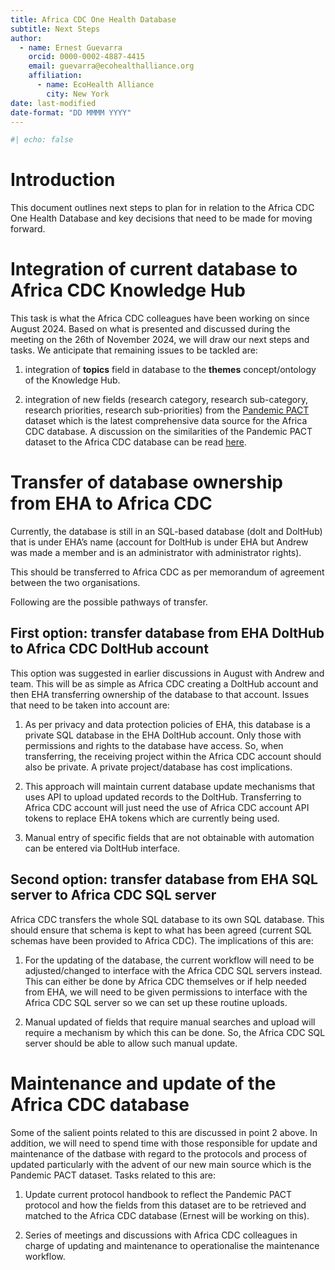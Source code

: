 ```yaml
---
title: Africa CDC One Health Database
subtitle: Next Steps
author:
  - name: Ernest Guevarra
    orcid: 0000-0002-4887-4415
    email: guevarra@ecohealthalliance.org
    affiliation: 
      - name: EcoHealth Alliance
        city: New York
date: last-modified
date-format: "DD MMMM YYYY"
---
```


```r
#| echo: false

```

# Introduction {#introduction}

This document outlines next steps to plan for in relation to the Africa CDC One Health Database and key decisions that need to be made for moving forward.

# Integration of current database to Africa CDC Knowledge Hub

This task is what the Africa CDC colleagues have been working on since August 2024. Based on what is presented and discussed during the meeting on the 26th of November 2024, we will draw our next steps and tasks. We anticipate that remaining issues to be tackled are:

1. integration of **topics** field in database to the **themes** concept/ontology of the Knowledge Hub.

2. integration of new fields (research category, research sub-category, research priorities, research sub-priorities) from the [Pandemic PACT](https://www.pandemicpact.org) dataset which is the latest comprehensive data source for the Africa CDC database. A discussion on the similarities of the Pandemic PACT dataset to the Africa CDC database can be read [here](https://ecohealthalliance.github.io/acdc-db-search/pandemic_pact_review.html).


# Transfer of database ownership from EHA to Africa CDC

Currently, the database is still in an SQL-based database (dolt and DoltHub) that is under EHA's name (account for DoltHub is under EHA but Andrew was made a member and is an administrator with administrator rights).

This should be transferred to Africa CDC as per memorandum of agreement between the two organisations.

Following are the possible pathways of transfer.

## First option: transfer database from EHA DoltHub to Africa CDC DoltHub account

This option was suggested in earlier discussions in August with Andrew and team. This will be as simple as Africa CDC creating a DoltHub account and then EHA transferring ownership of the database to that account. Issues that need to be taken into account are:

1. As per privacy and data protection policies of EHA, this database is a private SQL database in the EHA DoltHub account. Only those with permissions and rights to the database have access. So, when transferring, the receiving project within the Africa CDC account should also be private. A private project/database has cost implications.

2. This approach will maintain current database update mechanisms that uses API to upload updated records to the DoltHub. Transferring to Africa CDC account will just need the use of Africa CDC account API tokens to replace EHA tokens which are currently being used.

3. Manual entry of specific fields that are not obtainable with automation can be entered via DoltHub interface.

## Second option: transfer database from EHA SQL server to Africa CDC SQL server

Africa CDC transfers the whole SQL database to its own SQL database. This should ensure that schema is kept to what has been agreed (current SQL schemas have been provided to Africa CDC). The implications of this are:

1. For the updating of the database, the current workflow will need to be adjusted/changed to interface with the Africa CDC SQL servers instead. This can either be done by Africa CDC themselves or if help needed from EHA, we will need to be given permissions to interface with the Africa CDC SQL server so we can set up these routine uploads.

2. Manual updated of fields that require manual searches and upload will require a mechanism by which this can be done. So, the Africa CDC SQL server should be able to allow such manual update.


# Maintenance and update of the Africa CDC database

Some of the salient points related to this are discussed in point 2 above. In addition, we will need to spend time with those responsible for update and maintenance of the datbase with regard to the protocols and process of updated particularly with the advent of our new main source which is the Pandemic PACT dataset. Tasks related to this are:

1. Update current protocol handbook to reflect the Pandemic PACT protocol and how the fields from this dataset are to be retrieved and matched to the Africa CDC database (Ernest will be working on this).

2. Series of meetings and discussions with Africa CDC colleagues in charge of updating and maintenance to operationalise the maintenance workflow.

